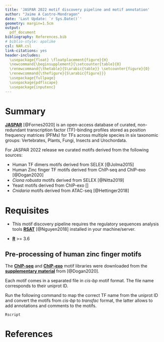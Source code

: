 ```yaml
---
title: 'JASPAR 2022 motif discovery pipeline and motif annotation'
author: "Jaime A Castro-Mondragon"
date: 'Last Update: `r Sys.Date()`'
geometry: margin=1.5cm
output: 
  pdf_document
bibliography: References.bib
# biblio-style: apalike
csl: NAR.csl
link-citations: yes
header-includes: 
  \usepackage{float} \floatplacement{figure}{H} 
  \newcommand{\beginsupplement}{\setcounter{table}{0}
  \renewcommand{\thetable}{S\arabic{table}} \setcounter{figure}{0}
  \renewcommand{\thefigure}{S\arabic{figure}}}
  \usepackage{fullpage}
  \usepackage{pdflscape}
  \usepackage{inputenc} 
---
```


# Summary 

[**JASPAR**](http://jaspar.genereg.net) [@Fornes2020] is an open-access database of curated, non-redundant 
transcription factor (TF)-binding profiles stored as position frequency matrices 
(PFMs) for TFs across multiple species in six taxonomic groups: Vertebrates, Plants,
Fungi, Insects and Urochordata.


For JASPAR 2022 release we curated motifs derived from the following sources:

  - Human TF dimers motifs derived from SELEX [@Jolma2015]
  - Human Zinc finger TF motifs derived from ChIP-seq and ChIP-exo [@Dogan2020]
  - *Ciona robusta* motifs derived from SELEX [@Nitta2019]
  - Yeast motifs derived from ChIP-exo []
  - *Cnidaria* motifs derived from ATAC-seq [@Hettinger2018]


# Requisites

- This motif discovery pipeline requires the regulatory sequences analysis tools [**RSAT**](http://rsat-tagc.univ-mrs.fr/rsat/) [@Nguyen2018] installed in your machine/server.

- [**R**](https://www.r-project.org/) >= 3.6 



## Pre-processing of human zinc finger motifs

The [**ChIP-seq**](https://www.biorxiv.org/content/biorxiv/early/2020/06/16/630756/DC9/embed/media-9.zip?download=true) and [**ChIP-exo**](https://www.biorxiv.org/content/biorxiv/early/2020/06/16/630756/DC10/embed/media-10.zip?download=true) motif libraries were downloaded from the 
[**supplementary material**](https://www.biorxiv.org/content/10.1101/630756v4.supplementary-material) from [@Dogan2020].

Each motif comes in a separated file in *cis-bp* motif format. The file name corresponds
to their uniprot ID.

Run the following command to map the correct TF name from the uniprot ID and convert
the motifs from *cis-bp* to *transfac* format, the latter allows to add annotations
and comments to the motifs.


```unix
Rscript
```


\pagebreak
# References
